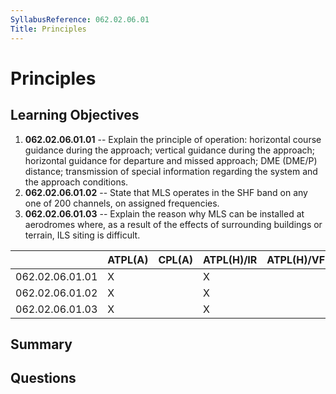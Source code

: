 ```yaml
---
SyllabusReference: 062.02.06.01
Title: Principles
---
```


# Principles

## Learning Objectives

1. **062.02.06.01.01** -- Explain the principle of operation: horizontal course
   guidance during the approach; vertical guidance during the approach;
   horizontal guidance for departure and missed approach; DME (DME/P) distance;
   transmission of special information regarding the system and the approach
   conditions.
2. **062.02.06.01.02** -- State that MLS operates in the SHF band on any one of
   200 channels, on assigned frequencies.
3. **062.02.06.01.03** -- Explain the reason why MLS can be installed at
   aerodromes where, as a result of the effects of surrounding buildings or
   terrain, ILS siting is difficult.

|                 | ATPL(A) | CPL(A) | ATPL(H)/IR | ATPL(H)/VFR | CPL(H) | IR  | CBIR(A) |
| --------------- | ------- | ------ | ---------- | ----------- | ------ | --- | ------- |
| 062.02.06.01.01 | X       |        | X          |             |        | X   |         |
| 062.02.06.01.02 | X       |        | X          |             |        | X   |         |
| 062.02.06.01.03 | X       |        | X          |             |        | X   |         |

## Summary

## Questions
